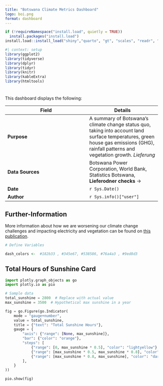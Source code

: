 ```yaml
---
title: "Botswana Climate Metrics Dashboard"
logo: boi.png
format: dashboard
---
```


```r

if (!requireNamespace("install.load", quietly = TRUE)) 
  install.packages("install.load")
install.load::install_load("shiny","quarto", "gt", "scales", "readr", "dplyr", "knitr", "ggplot2", "ggrepel",  "kableExtra", "htmltools")
```

```r
#| context: setup
library(ggplot2)
library(tidyverse)
library(dplyr)
library(tidyr)
library(knitr)
library(kableExtra)
library(htmltools)
```
#  {.sidebar}

This dashboard displays the following:

| **Field**     | **Details** |
|--------------|------------|
| **Purpose**  | A summary of Botswana's climate change status quo, taking into account land surface temperatures, green house gas emissions (GHG), rainfall patterns and vegetation growth. *Lieferung*  |  
| **Data Sources** | Botswana Power Corporation,  World Bank, Statistics Botswana, **Lieferodner checks** ->  |  
| **Date**     | `r Sys.Date()`  |  
| **Author**   | `r Sys.info()["user"]` |   
::: {.callout-note collapse="true"}

## Further-Information

More information about how we are worsening our climate change challenges and impacting electricity and vegetation can be found on [this publication](https://link.springer.com/article/10.1007/s41976-024-00171-7).
:::

```r
# Define Variables

dash_colors <-  #182b33 , #345e67, #538586, #76a4a3 , #9ed8d3
```


## **Total Hours of Sunshine** Card

```python
import plotly.graph_objects as go
import plotly.io as pio

# Sample data
total_sunshine = 2800  # Replace with actual value
max_sunshine = 3500  # Hypothetical max sunshine in a year

fig = go.Figure(go.Indicator(
    mode = "gauge+number",
    value = total_sunshine,
    title = {"text": "Total Sunshine Hours"},
    gauge = {
        "axis": {"range": [None, max_sunshine]},
        "bar": {"color": "orange"},
        "steps": [
            {"range": [0, max_sunshine * 0.5], "color": "lightyellow"},
            {"range": [max_sunshine * 0.5, max_sunshine * 0.8], "color": "gold"},
            {"range": [max_sunshine * 0.8, max_sunshine], "color": "darkorange"},
        ],
    }
))

pio.show(fig)
```
